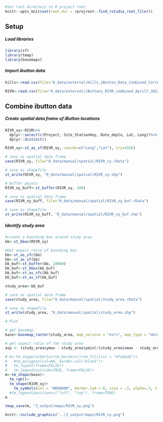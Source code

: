 
```r
#Set root directory to R project root
knitr::opts_knit$set(root.dir = rprojroot::find_rstudio_root_file())
```


## Setup

##### Load libraries {-}

```r
library(sf)
library(tmap)
library(basemaps)

```


##### Import ibutton data {-}

```r
hills<-read.csv(file="0_data/external/Hills_iButton_Data_Combined_Corrected_for_Deployment_no_extremes_Apr_27.csv")

RIVR<-read.csv(file="0_data/external/iButtons_RIVR_combined_April7_2022_no_extremes.csv")
```


## Combine ibutton data

##### Create spatial data frame of iButton locations {-}

```r
RIVR_xy<-RIVR%>%
  dplyr::select(c(Project, Site_StationKey, Date_deplo, Lat, Long))%>%
  dplyr::distinct()

RIVR_xy<-st_as_sf(RIVR_xy, coords=c("Long","Lat"), crs=4326)

# save as spatial data frame
save(RIVR_xy, file="0_data/manual/spatial/RIVR_xy.rData")

# save as shapefile
st_write(RIVR_xy, "0_data/manual/spatial/RIVR_xy.shp")

# buffer points
RIVR_xy_buff<-st_buffer(RIVR_xy, 100)

# save as spatial data frame
save(RIVR_xy_buff, file="0_data/manual/spatial/RIVR_xy_buf.rData")

# save as shapefile
st_write(RIVR_xy_buff, "0_data/manual/spatial/RIVR_xy_buf.shp")
```

##### Identify study area {-}

```r
#create a bounding box around study area
bb<-st_bbox(RIVR_xy)

#Get aspect ratio of bounding box
bb<-st_as_sfc(bb)
bb<-st_as_sf(bb)
bb_buf<-st_buffer(bb, 10000)
bb_buf<-st_bbox(bb_buf)
bb_buf<-st_as_sfc(bb_buf)
bb_buf<-st_as_sf(bb_buf)

study_area<-bb_buf

# save as spatial data frame
save(study_area, file="0_data/manual/spatial/study_area.rData")

# save as shapefile
st_write(study_area, "0_data/manual/spatial/study_area.shp")

```



``` r
# Plot

# get basemap
base<-basemap_raster(study_area, map_service = "esri", map_type = "delorme_world_base_map")

# get aspect ratio of the study area
asp <- (study_area$ymax - study_area$ymin)/(study_area$xmax - study_area$xmin)

# m<-tm_shape(alberta)+tm_borders()+tm_fill(col = "#fddadd")+
#   #tm_polygons(col=NA, border.col="black")+
#   tm_layout(frame=FALSE)+
#   tm_legend(outside=TRUE, frame=FALSE)+
m<-tm_shape(base)+
  tm_rgb()+
  tm_shape(RIVR_xy)+
    tm_symbols(col = "#D00D00", border.lwd = 0, size = .3, alpha=.3, title.shape="iButton locations", legend.format = list(text.align="right", text.to.columns = TRUE))
  #tm_legend(position=c("left", "top"), frame=TRUE)
m

tmap_save(m, "3_output/maps/RIVR_xy.png")

```

```r
knitr::include_graphics("../3_output/maps/RIVR_xy.png")
```







